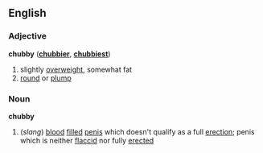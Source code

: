==English==
===Adjective===
'''chubby''' ('''[[chubbier]]''', '''[[chubbiest]]''')
#slightly [[overweight]], somewhat fat
#[[round]] or [[plump]]
===Noun===
'''chubby'''
#(''slang'') [[blood]] [[fill]]ed [[penis]] which doesn't qualify as a full [[erection]]; penis which is neither [[flaccid]] nor fully [[erect]]ed